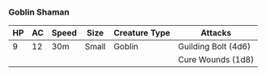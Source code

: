 ### Goblin Shaman {#goblin-shaman}

| HP  | AC  | Speed | Size  | Creature Type | Attacks             |
| --- | --- | ----- | ----- | ------------- | ------------------- |
| 9   | 12  | 30m   | Small | Goblin        | Guilding Bolt (4d6) |
|     |     |       |       |               | Cure Wounds (1d8)   |
